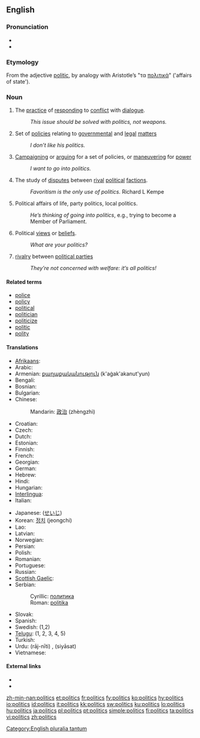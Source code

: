 ==English==
{{wikipedia}}

===Pronunciation===
* {{IPA|/ˈpɒl.ɪ.tɪks/}}
* {{audio|en-us-politics.ogg|Audio (US)}}

===Etymology===
From the adjective [[politic]], by analogy with Aristotle’s "τα [[πολιτικά]]" ('affairs of state').

===Noun===
{{infl|en|noun|plural uncountable, sometimes treated as singular uncountable}}

# The [[practice]] of [[responding]] to [[conflict]] with [[dialogue]].
#: ''This issue should be solved with politics, not weapons.''
# Set of [[policies]] relating to [[governmental]] and [[legal]] [[matters]]
#: ''I don’t like his politics.''
# [[campaigning|Campaigning]] or [[arguing]] for a set of policies, or [[maneuvering]] for [[power]]
#: ''I want to go into politics.''
# The study of [[disputes]] between [[rival]] [[political]] [[factions]].
#: ''Favoritism is the only use of politics.'' Richard L Kempe
# Political affairs of life, party politics, local politics.
#: ''He’s thinking of going into politics'', e.g., trying to become a Member of Parliament.
# Political [[views]] or [[beliefs]].
#: ''What are your politics?''
# [[rivalry]] between [[political parties]]
#: ''They’re not concerned with welfare: it’s all politics!''

====Related terms====
* [[police]]
* [[policy]]
* [[political]]
* [[politician]]
* [[politicize]]
* [[politic]]
* [[polity]]

====Translations====
{{top}}
* [[Afrikaans]]: {{t-|af|politiek|xs=Afrikaans}}
* Arabic: {{Arab|[[سياسة]]}} {{unicode|(siyāsa)}} {{f}}
* Armenian: [[քաղաքականություն]] (k'aġak'akanut'yun)
* Bengali: {{t|bn|রাজনীতি|sc=Beng|xs=Bengali}}
* Bosnian: {{t-|bs|politika|f}}
* Bulgarian: {{t+|bg|политика|f|tr=polítika|sc=Cyrl}}
* Chinese:
*: Mandarin: [[政治]] (zhèngzhì)
* Croatian: {{t-|hr|politika|f|alt=polìtika}}
* Czech: {{t+|cs|politika|f}}
* Dutch: {{t+|nl|politiek|f}}
* Estonian: {{t|et|poliitika}}
* Finnish: {{t+|fi|politiikka}}
* French: {{t+|fr|politique|f}}
* Georgian: {{t|ka|პოლიტიკა|tr=politika|xs=Georgian}}
* German: {{t+|de|Politik|f}}
* Hebrew: {{t|he|פוליטיקה|f|tr=pōlīṭīqeh|sc=Hebr}}
* Hindi: {{t+|hi|राजनीति|f|tr=rājnīti|sc=Deva|xs=Hindi}}
* Hungarian: {{t+|hu|politika}}
* [[Interlingua]]: {{t-|ia|politica|f|xs=Interlingua}}
* Italian: {{t+|it|politica|f}}
{{mid}}
* Japanese: {{t+|ja|政治|tr=seiji|sc=Jpan}} ([[せいじ]])
* Korean: [[정치]] (jeongchi)
* Lao: {{t+|lo|ການເມືອງ|tr=kaan-myang|sc=Laoo|xs=Lao}}
* Latvian: {{t-|lv|politika|xs=Latvian}}
* Norwegian: {{t+|no|politikk|m}}
* Persian: {{t+|fa|سیاست|tr=siyâsat|sc=fa-Arab|xs=Persian}}
* Polish: {{t|pl|polityka|f}}
* Romanian: {{t|ro|politică|f}}
* Portuguese: {{t+|pt|política|f}}
* Russian: {{t+|ru|политика|f|tr=polítika|sc=Cyrl}}
* [[Scottish Gaelic]]: {{t-|gd|sluagh-iùl|m|xs=Scottish Gaelic}}
* Serbian:
*: Cyrillic: [[политика#Serbian|политика]] {{f}}
*: Roman: [[politika#Serbian|politika]] {{f}}
* Slovak: {{t-|sk|politika|f}}
* Spanish: {{t+|es|política|f}}
* Swedish: {{t+|sv|politik|c}} (1,2)
* [[Telugu]]: {{t|te|రాజకీయాలు|tr=rājakēyālu|sc=Telu}} (1, 2, 3, 4, 5)
* Turkish: {{t+|tr|politika}}
* Urdu: {{ur-Arab|[[راج نیتی]]}} (rāj-nīti) {{f}}, {{ur-Arab|[[سیاست]]}} (siyāsat) {{f}}
* Vietnamese: {{t|vi|chính trị|xs=Vietnamese}}
{{bottom}}

====External links====
* {{R:Webster 1913}}
* {{R:Century 1911}}

[[Category:English pluralia tantum]]

[[zh-min-nan:politics]]
[[et:politics]]
[[fr:politics]]
[[fy:politics]]
[[ko:politics]]
[[hy:politics]]
[[io:politics]]
[[id:politics]]
[[it:politics]]
[[kk:politics]]
[[sw:politics]]
[[ku:politics]]
[[lo:politics]]
[[hu:politics]]
[[ja:politics]]
[[pl:politics]]
[[pt:politics]]
[[simple:politics]]
[[fi:politics]]
[[ta:politics]]
[[vi:politics]]
[[zh:politics]]